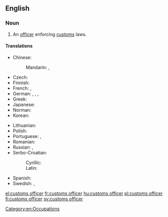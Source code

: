 ==English==
{{wikipedia}}

===Noun===
{{en-noun}}

# An [[officer]] enforcing [[customs]] laws.

====Translations====
{{trans-top|officer}}
* Chinese:
*: Mandarin: {{t|cmn|海關職員|sc=Hani}}, {{t|cmn|海关职员|tr=hǎiguān zhíyuán|sc=Hani}}
* Czech: {{t+|cs|celník|m}}
* Finnish: {{t+|fi|tullivirkailija}}
* French: {{t+|fr|douanier|m}}, {{t+|fr|douanière|f}}
* German: {{t+|de|Zöllner|m}}, {{t+|de|Zöllnerin|f}}, {{t+|de|Zollbeamter|m}}, {{t+|de|Zollbeamtin|f}}
* Greek: {{t+|el|τελωνειακός|m}}
* Japanese: {{t|ja|税関吏|tr=ぜいかんり, zeikanri|sc=Jpan}}
* Norman: {{t|nrf|douannyi|m}}
* Korean: {{t|ko|세관원|sc=Kore}}
{{trans-mid}}
* Lithuanian: {{t|lt|muitininkas|m}}
* Polish: {{t+|pl|celnik|m}}
* Portuguese: {{t|pt|alfandegário|m}}, {{t+|pt|aduaneiro|m}}
* Romanian: {{t+|ro|vameș|m}}
* Russian: {{t+|ru|тамо́женник|m}}, {{t|ru|тамо́женный чино́вник|m}}
* Serbo-Croatian:
*: Cyrillic: {{t|sh|ца̏ринӣк|m}}
*: Latin: {{t+|sh|cȁrinīk|m}}
* Spanish: {{t|es|oficial de aduana|m}}
* Swedish: {{t+|sv|tullare|c}}, {{t|sv|tulltjänsteman|c}}
{{trans-bottom}}

[[Category:en:Occupations]]

[[el:customs officer]]
[[fr:customs officer]]
[[hu:customs officer]]
[[pl:customs officer]]
[[fi:customs officer]]
[[sv:customs officer]]